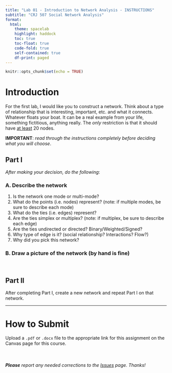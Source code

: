 ```yaml
---
title: "Lab 01 - Introduction to Network Analysis - INSTRUCTIONS"
subtitle: "CRJ 507 Social Network Analysis"
format:
  html:
    theme: spacelab
    highlight: haddock
    toc: true
    toc-float: true
    code-fold: true
    self-contained: true
    df-print: paged
---
```


```r
knitr::opts_chunk$set(echo = TRUE)
```

# Introduction

For the first lab, I would like you to construct a network. Think about a type of relationship that is interesting, important, etc. and what it connects. Whatever floats your boat. It can be a real example from your life, something fictitious, anything really. The *only* restriction is that it should have <u>at least</u> 20 nodes.

**IMPORTANT**: *read through the instructions completely before deciding what you will choose*.

## Part I

*After making your decision, do the following*:

### A. Describe the network 

  1. Is the network one mode or multi-mode?
  2. What do the points (i.e. nodes) represent? (note: if multiple modes, be sure to describe each mode)
  3. What do the ties (i.e. edges) represent?
  4. Are the ties simplex or multiplex? (note: if multiplex, be sure to describe each edge)
  5. Are the ties undirected or directed? Binary/Weighted/Signed?
  6. Why type of edge is it? (social relationship? Interactions? Flow?)
  7. Why did you pick this network?
    
### B. Draw a picture of the network (by hand is fine)
  
<br>

## Part II

After completing Part I, create a new network and repeat Part I on that network.

____

# How to Submit

Upload a `.pdf` or `.docx` file to the appropriate link for this assignment on the Canvas page for this course.

<br>

###### ***Please*** report any needed corrections to the [Issues](https://github.com/Watts-College/crj-507-fall-2025/issues/new) page. Thanks!
